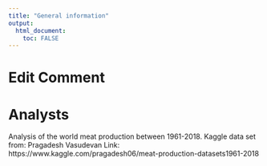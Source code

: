 ---
title: "General information"
output: 
  html_document:
    toc: FALSE
---

# Edit Comment
# Analysts
Analysis of the world meat production between 1961-2018. Kaggle data set from: Pragadesh Vasudevan Link: https://www.kaggle.com/pragadesh06/meat-production-datasets1961-2018

